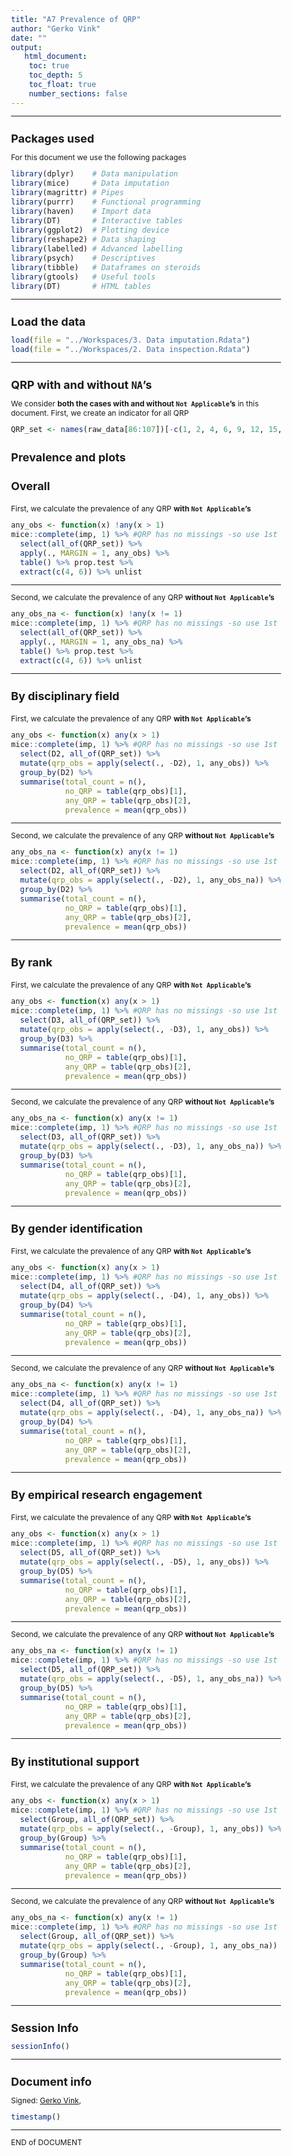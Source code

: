 ```yaml
---
title: "A7 Prevalence of QRP"
author: "Gerko Vink"
date: ""
output: 
   html_document:
    toc: true
    toc_depth: 5
    toc_float: true
    number_sections: false
---
```


<style type="text/css">
  
body{ /* Normal  */
  font-size: 12px;
  }
td {  /* Table  */
  font-size: 12px;
}
h1.title {
  font-size: 18px;
  color: DarkBlue;
}
h1 { /* Header 1 */
  font-size: 18px;
}
h2 { /* Header 2 */
  font-size: 18px;
}
h3 { /* Header 3 */
  font-size: 18px;
}
code.r{ /* Code block */
  font-size: 12px;
}
pre { /* Code block - determines code spacing between lines */
  font-size: 14px;
}
</style>
 
---

# Packages used
For this document we use the following packages
```r
library(dplyr)    # Data manipulation
library(mice)     # Data imputation
library(magrittr) # Pipes
library(purrr)    # Functional programming
library(haven)    # Import data
library(DT)       # Interactive tables
library(ggplot2)  # Plotting device
library(reshape2) # Data shaping
library(labelled) # Advanced labelling
library(psych)    # Descriptives
library(tibble)   # Dataframes on steroids
library(gtools)   # Useful tools
library(DT)       # HTML tables
```

---

# Load the data
```r
load(file = "../Workspaces/3. Data imputation.Rdata")
load(file = "../Workspaces/2. Data inspection.Rdata")
```

---

# QRP with and without `NA`'s
We consider **both the cases with and without `Not Applicable`'s** in this document. 
First, we create an indicator for all QRP
```r
QRP_set <- names(raw_data[86:107])[-c(1, 2, 4, 6, 9, 12, 15, 16, 17, 19, 21 )]
```


## Prevalence and plots

### Overall
First, we calculate the prevalence of any QRP **with `Not Applicable`'s**
```r
any_obs <- function(x) !any(x > 1)
mice::complete(imp, 1) %>% #QRP has no missings -so use 1st imputed set
  select(all_of(QRP_set)) %>% 
  apply(., MARGIN = 1, any_obs) %>% 
  table() %>% prop.test %>% 
  extract(c(4, 6)) %>% unlist
```

---

Second, we calculate the prevalence of any QRP **without `Not Applicable`'s**
```r
any_obs_na <- function(x) !any(x != 1)
mice::complete(imp, 1) %>% #QRP has no missings -so use 1st imputed set
  select(all_of(QRP_set)) %>% 
  apply(., MARGIN = 1, any_obs_na) %>% 
  table() %>% prop.test %>% 
  extract(c(4, 6)) %>% unlist
```

---

### By disciplinary field
First, we calculate the prevalence of any QRP **with `Not Applicable`'s**
```r
any_obs <- function(x) any(x > 1)
mice::complete(imp, 1) %>% #QRP has no missings -so use 1st imputed set
  select(D2, all_of(QRP_set)) %>%
  mutate(qrp_obs = apply(select(., -D2), 1, any_obs)) %>% 
  group_by(D2) %>% 
  summarise(total_count = n(), 
            no_QRP = table(qrp_obs)[1],
            any_QRP = table(qrp_obs)[2], 
            prevalence = mean(qrp_obs))
```

---

Second, we calculate the prevalence of any QRP **without `Not Applicable`'s**
```r
any_obs_na <- function(x) any(x != 1)
mice::complete(imp, 1) %>% #QRP has no missings -so use 1st imputed set
  select(D2, all_of(QRP_set)) %>%
  mutate(qrp_obs = apply(select(., -D2), 1, any_obs_na)) %>% 
  group_by(D2) %>% 
  summarise(total_count = n(), 
            no_QRP = table(qrp_obs)[1],
            any_QRP = table(qrp_obs)[2], 
            prevalence = mean(qrp_obs))
```

---

### By rank
First, we calculate the prevalence of any QRP **with `Not Applicable`'s**
```r
any_obs <- function(x) any(x > 1)
mice::complete(imp, 1) %>% #QRP has no missings -so use 1st imputed set
  select(D3, all_of(QRP_set)) %>%
  mutate(qrp_obs = apply(select(., -D3), 1, any_obs)) %>% 
  group_by(D3) %>% 
  summarise(total_count = n(), 
            no_QRP = table(qrp_obs)[1],
            any_QRP = table(qrp_obs)[2], 
            prevalence = mean(qrp_obs))
```

---

Second, we calculate the prevalence of any QRP **without `Not Applicable`'s**
```r
any_obs_na <- function(x) any(x != 1)
mice::complete(imp, 1) %>% #QRP has no missings -so use 1st imputed set
  select(D3, all_of(QRP_set)) %>%
  mutate(qrp_obs = apply(select(., -D3), 1, any_obs_na)) %>% 
  group_by(D3) %>% 
  summarise(total_count = n(), 
            no_QRP = table(qrp_obs)[1],
            any_QRP = table(qrp_obs)[2], 
            prevalence = mean(qrp_obs))
```

---

### By gender identification
First, we calculate the prevalence of any QRP **with `Not Applicable`'s**
```r
any_obs <- function(x) any(x > 1)
mice::complete(imp, 1) %>% #QRP has no missings -so use 1st imputed set
  select(D4, all_of(QRP_set)) %>%
  mutate(qrp_obs = apply(select(., -D4), 1, any_obs)) %>% 
  group_by(D4) %>% 
  summarise(total_count = n(), 
            no_QRP = table(qrp_obs)[1],
            any_QRP = table(qrp_obs)[2], 
            prevalence = mean(qrp_obs))
```

---

Second, we calculate the prevalence of any QRP **without `Not Applicable`'s**
```r
any_obs_na <- function(x) any(x != 1)
mice::complete(imp, 1) %>% #QRP has no missings -so use 1st imputed set
  select(D4, all_of(QRP_set)) %>%
  mutate(qrp_obs = apply(select(., -D4), 1, any_obs_na)) %>% 
  group_by(D4) %>% 
  summarise(total_count = n(), 
            no_QRP = table(qrp_obs)[1],
            any_QRP = table(qrp_obs)[2], 
            prevalence = mean(qrp_obs))
```

---

### By  empirical research engagement
First, we calculate the prevalence of any QRP **with `Not Applicable`'s**
```r
any_obs <- function(x) any(x > 1)
mice::complete(imp, 1) %>% #QRP has no missings -so use 1st imputed set
  select(D5, all_of(QRP_set)) %>%
  mutate(qrp_obs = apply(select(., -D5), 1, any_obs)) %>% 
  group_by(D5) %>% 
  summarise(total_count = n(), 
            no_QRP = table(qrp_obs)[1],
            any_QRP = table(qrp_obs)[2], 
            prevalence = mean(qrp_obs))
```

---

Second, we calculate the prevalence of any QRP **without `Not Applicable`'s**
```r
any_obs_na <- function(x) any(x != 1)
mice::complete(imp, 1) %>% #QRP has no missings -so use 1st imputed set
  select(D5, all_of(QRP_set)) %>%
  mutate(qrp_obs = apply(select(., -D5), 1, any_obs_na)) %>% 
  group_by(D5) %>% 
  summarise(total_count = n(), 
            no_QRP = table(qrp_obs)[1],
            any_QRP = table(qrp_obs)[2], 
            prevalence = mean(qrp_obs))
```

---

### By institutional support
First, we calculate the prevalence of any QRP **with `Not Applicable`'s**
```r
any_obs <- function(x) any(x > 1)
mice::complete(imp, 1) %>% #QRP has no missings -so use 1st imputed set
  select(Group, all_of(QRP_set)) %>%
  mutate(qrp_obs = apply(select(., -Group), 1, any_obs)) %>% 
  group_by(Group) %>% 
  summarise(total_count = n(), 
            no_QRP = table(qrp_obs)[1],
            any_QRP = table(qrp_obs)[2], 
            prevalence = mean(qrp_obs))
```

---

Second, we calculate the prevalence of any QRP **without `Not Applicable`'s**
```r
any_obs_na <- function(x) any(x != 1)
mice::complete(imp, 1) %>% #QRP has no missings -so use 1st imputed set
  select(Group, all_of(QRP_set)) %>%
  mutate(qrp_obs = apply(select(., -Group), 1, any_obs_na)) %>% 
  group_by(Group) %>% 
  summarise(total_count = n(), 
            no_QRP = table(qrp_obs)[1],
            any_QRP = table(qrp_obs)[2], 
            prevalence = mean(qrp_obs))
```

---

# Session Info
```r
sessionInfo()
```

---

# Document info
Signed: 
[Gerko Vink](https://www.gerkovink.com), 

```r
timestamp()
```

---

END of DOCUMENT


